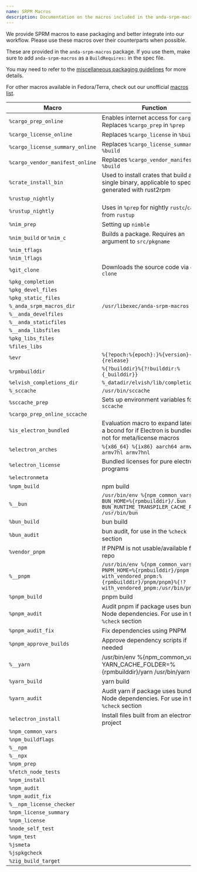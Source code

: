 ```yaml
---
name: SRPM Macros
description: Documentation on the macros included in the anda-srpm-macros package
---
```


We provide SPRM macros to ease packaging and better integrate into our workflow. Please use these macros over their counterparts when possible.

These are provided in the `anda-srpm-macros` package. If you use them, make sure to add `anda-srpm-macros` as a `BuildRequires:` in the spec file.

You may need to refer to the [miscellaneous packaging guidelines](./policy#miscellaneous-packaging-guidelines) for more details.

For other macros available in Fedora/Terra, check out our unofficial [macros list](../rpm/macros).

| Macro                           | Function                                                               |
| ------------------------------- | ---------------------------------------------------------------------- |
| `%cargo_prep_online`            | Enables internet access for `cargo`. Replaces `%cargo_prep` in `%prep` |
| `%cargo_license_online`         | Replaces `%cargo_license` in `%build`                                  |
| `%cargo_license_summary_online` | Replaces `%cargo_license_summary` in `%build`                          |
| `%cargo_vendor_manifest_online` | Replaces `%cargo_vendor_manifest` in `%build`                          |
| `%crate_install_bin`            | Used to install crates that build as single binary, applicable to specs generated with rust2rpm |
| `%rustup_nightly`               |                                                                        |
| `%rustup_nightly`               | Uses in `%prep` for nightly `rustc`/`cargo` from `rustup`              |
| `%nim_prep`                     | Setting up `nimble`                                                    |
| `%nim_build` or `%nim_c`        | Builds a package. Requires an argument to `src/pkgname`                |
| `%nim_tflags`                   |                                                                        |
| `%nim_lflags`                   |                                                                        |
| `%git_clone`                    | Downloads the source code via `git clone`                              |
| `%pkg_completion`               |                                                                        |
| `%pkg_devel_files`              |                                                                        |
| `%pkg_static_files`             |                                                                        |
| `%_anda_srpm_macros_dir`        | `/usr/libexec/anda-srpm-macros`                                        |
| `%__anda_develfiles`            |                                                                        |
| `%__anda_staticfiles`           |                                                                        |
| `%__anda_libsfiles`             |                                                                        |
| `%pkg_libs_files`               |                                                                        |
| `%files_libs`                   |                                                                        |
| `%evr`                          | `%{?epoch:%{epoch}:}%{version}-%{release}`                             |
| `%rpmbuilddir`                  | `%{?builddir}%{?!builddir:%{_builddir}}`                               |
| `%elvish_completions_dir`       | `%_datadir/elvish/lib/completions`                                     |
| `%_sccache`                     | `/usr/bin/sccache`                                                     |
| `%sccache_prep`                 | Sets up environment variables for `sccache`                            |
| `%cargo_prep_online_sccache`    |                                                                        |
| `%is_electron_bundled`          | Evaluation macro to expand later and a bcond for if Electron is bundled or not for meta/license macros |
| `%electron_arches`              | `%{x86_64} %{ix86} aarch64 armv7l armv7hl armv7hnl`                    |
| `%electron_license`             | Bundled licenses for pure electron programs                            |
| `%electronmeta`                 |                                                                        |
| `%npm_build`                    | npm build                                                              |
| `%__bun`                        | `/usr/bin/env %{npm_common_vars} BUN_HOME=%{rpmbuilddir}/.bun BUN_RUNTIME_TRANSPILER_CACHE_PATH=0 /usr/bin/bun` |
| `%bun_build`                    | bun build                                                              |
| `%bun_audit`                    | bun audit, for use in the `%check` section                             |
| `%vendor_pnpm`                  | If PNPM is not usable/available from repo                              |
| `%__pnpm`                       | `/usr/bin/env %{npm_common_vars} PNPM_HOME=%{rpmbuilddir}/pnpm %{?with_vendored_pnpm:%{rpmbuilddir}/pnpm/pnpm}%{!?with_vendored_pnpm:/usr/bin/pnpm}` |
| `%pnpm_build`                   | pnpm build                                                             |
| `%pnpm_audit`                   | Audit pnpm if package uses bundled Node dependencies. For use in the `%check` section |
| `%pnpm_audit_fix`               | Fix dependencies using PNPM                                            |
| `%pnpm_approve_builds`          | Approve dependency scripts if needed                                   |
| `%__yarn`                       | /usr/bin/env %{npm_common_vars} YARN_CACHE_FOLDER=%{rpmbuilddir}/yarn /usr/bin/yarn |
| `%yarn_build`                   | yarn build                                                             |
| `%yarn_audit`                   | Audit yarn if package uses bundled Node dependencies. For use in the `%check` section |
| `%electron_install`             | Install files built from an electron project                           |
| `%npm_common_vars`              |                                                                        |
| `%npm_buildflags`               |                                                                        |
| `%__npm`                        |                                                                        |
| `%__npx`                        |                                                                        |
| `%npm_prep`                     |                                                                        |
| `%fetch_node_tests`             |                                                                        |
| `%npm_install`                  |                                                                        |
| `%npm_audit`                    |                                                                        |
| `%npm_audit_fix`                |                                                                        |
| `%__npm_license_checker`        |                                                                        |
| `%npm_license_summary`          |                                                                        |
| `%npm_license`                  |                                                                        |
| `%node_self_test`               |                                                                        |
| `%npm_test`                     |                                                                        |
| `%jsmeta`                       |                                                                        |
| `%jspkgcheck`                   |                                                                        |
| `%zig_build_target`             |                                                                        |
